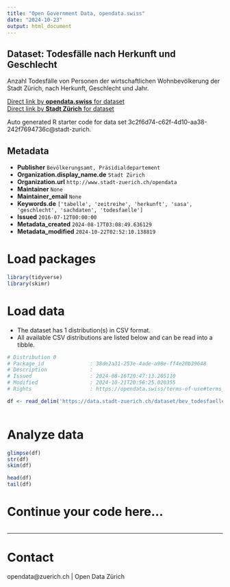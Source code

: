 ```yaml
---
title: "Open Government Data, opendata.swiss"
date: "2024-10-23"
output: html_document
---
```


## Dataset: Todesfälle nach Herkunft und Geschlecht


Anzahl Todesfälle von Personen der wirtschaftlichen Wohnbevölkerung der Stadt Zürich, nach Herkunft, Geschlecht und Jahr.


[Direct link by **opendata.swiss** for dataset](https://opendata.swiss/de/dataset/todesfalle-nach-herkunft-und-geschlecht)<br>
[Direct link by **Stadt Zürich** for dataset](https://data.stadt-zuerich.ch/dataset/bev_todesfaelle_jahr_herkunft_geschlecht_od4201)

Auto generated R starter code for data set 3c2f6d74-c62f-4d10-aa38-242f7694736c@stadt-zurich.

## Metadata

- **Publisher** `Bevölkerungsamt, Präsidialdepartement`
- **Organization.display_name.de** `Stadt Zürich`
- **Organization.url** `http://www.stadt-zuerich.ch/opendata`
- **Maintainer** `None`
- **Maintainer_email** `None`
- **Keywords.de** `['tabelle', 'zeitreihe', 'herkunft', 'sasa', 'geschlecht', 'sachdaten', 'todesfaelle']`
- **Issued** `2016-07-12T00:00:00`
- **Metadata_created** `2024-08-17T03:08:49.636129`
- **Metadata_modified** `2024-10-22T02:52:10.138819`


# Load packages

```r

library(tidyverse)
library(skimr)

```

# Load data

-   The dataset has 1 distribution(s) in CSV format.
-   All available CSV distributions are listed below and can be read into a tibble.

```r

# Distribution 0
# Package_id               : 38de2a31-253e-4ade-a98e-ff4e20b39648
# Description              : 
# Issued                   : 2024-08-16T20:47:13.205110
# Modified                 : 2024-10-21T20:56:25.020355
# Rights                   : https://opendata.swiss/terms-of-use#terms_open

df <- read_delim('https://data.stadt-zuerich.ch/dataset/bev_todesfaelle_jahr_herkunft_geschlecht_od4201/download/BEV420OD4201.csv')



```

# Analyze data

```r

glimpse(df)
str(df)
skim(df)

head(df)
tail(df)

```

# Continue your code here...

```r

```

------------------------------------------------------------------------

# Contact

opendata@zuerich.ch | Open Data Zürich

